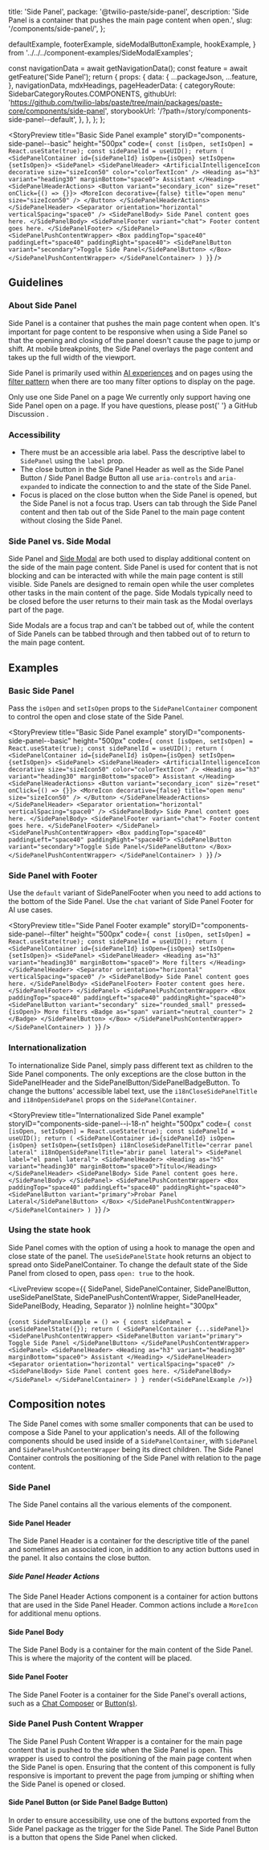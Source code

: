   title: 'Side Panel',
  package: '@twilio-paste/side-panel',
  description:
    'Side Panel is a container that pushes the main page content when open.',
  slug: '/components/side-panel/',
};


  defaultExample,
  footerExample,
  sideModalButtonExample,
  hookExample,
} from '../../../component-examples/SideModalExamples';


  const navigationData = await getNavigationData();
  const feature = await getFeature('Side Panel');
  return {
    props: {
      data: {
        ...packageJson,
        ...feature,
      },
      navigationData,
      mdxHeadings,
      pageHeaderData: {
        categoryRoute: SidebarCategoryRoutes.COMPONENTS,
        githubUrl: 'https://github.com/twilio-labs/paste/tree/main/packages/paste-core/components/side-panel',
        storybookUrl: '/?path=/story/components-side-panel--default',
      },
    },
  };
};

<StoryPreview
  title="Basic Side Panel example"
  storyID="components-side-panel--basic"
  height="500px"
  code={`
  const [isOpen, setIsOpen] = React.useState(true);
  const sidePanelId = useUID();
  return (
    <SidePanelContainer id={sidePanelId} isOpen={isOpen} setIsOpen={setIsOpen}>
      <SidePanel>
        <SidePanelHeader>
          <ArtificialIntelligenceIcon decorative size="sizeIcon50" color="colorTextIcon" />
          <Heading as="h3" variant="heading30" marginBottom="space0">
            Assistant
          </Heading>
          <SidePanelHeaderActions>
            <Button variant="secondary_icon" size="reset" onClick={() => {}}>
              <MoreIcon decorative={false} title="open menu" size="sizeIcon50" />
            </Button>
          </SidePanelHeaderActions>
        </SidePanelHeader>
        <Separator orientation="horizontal" verticalSpacing="space0" />
        <SidePanelBody>
          Side Panel content goes here.
        </SidePanelBody>
        <SidePanelFooter variant="chat">
          Footer content goes here.
        </SidePanelFooter>
      </SidePanel>
      <SidePanelPushContentWrapper>
        <Box paddingTop="space40" paddingLeft="space40" paddingRight="space40">
          <SidePanelButton variant="secondary">Toggle Side Panel</SidePanelButton>
        </Box>
      </SidePanelPushContentWrapper>
    </SidePanelContainer>
  )
}`}
/>

## Guidelines

### About Side Panel

Side Panel is a container that pushes the main page content when open. It's important for page content to be responsive when using a Side Panel so that the opening and closing of the panel doesn't cause the page to jump or shift. At mobile breakpoints, the Side Panel overlays the page content and takes up the full width of the viewport.

Side Panel is primarily used within [AI experiences](/experiences/artificial-intelligence) and on pages using the [filter pattern](/patterns/filter) when there are too many filter options to display on the page.

<Callout variant="warning" marginY="space70">
  <CalloutHeading as="h4">Only use one Side Panel on a page</CalloutHeading>
  <CalloutText>
    We currently only support having one Side Panel open on a page. If you have questions, please post{' '}
    <Anchor href="https://github.com/twilio-labs/paste/discussions" showExternal>
      a GitHub Discussion
    </Anchor>
    .
  </CalloutText>
</Callout>

### Accessibility

- There must be an accessible aria label. Pass the descriptive label to `SidePanel` using the `label` prop.
- The close button in the Side Panel Header as well as the Side Panel Button / Side Panel Badge Button all use `aria-controls` and `aria-expanded` to indicate the connection to and the state of the Side Panel.
- Focus is placed on the close button when the Side Panel is opened, but the Side Panel is not a focus trap. Users can tab through the Side Panel content and then tab out of the Side Panel to the main page content without closing the Side Panel.

### Side Panel vs. Side Modal

Side Panel and [Side Modal](/components/side-modal) are both used to display additional content on the side of the main page content. Side Panel is used for content that is not blocking and can be interacted with while the main page content is still visible. Side Panels are designed to remain open while the user completes other tasks in the main content of the page. Side Modals typically need to be closed before the user returns to their main task as the Modal overlays part of the page.

Side Modals are a focus trap and can't be tabbed out of, while the content of Side Panels can be tabbed through and then tabbed out of to return to the main page content.

## Examples

### Basic Side Panel

Pass the `isOpen` and `setIsOpen` props to the `SidePanelContainer` component to control the open and close state of the Side Panel.

<StoryPreview
  title="Basic Side Panel example"
  storyID="components-side-panel--basic"
  height="500px"
  code={`
  const [isOpen, setIsOpen] = React.useState(true);
  const sidePanelId = useUID();
  return (
    <SidePanelContainer id={sidePanelId} isOpen={isOpen} setIsOpen={setIsOpen}>
      <SidePanel>
        <SidePanelHeader>
          <ArtificialIntelligenceIcon decorative size="sizeIcon50" color="colorTextIcon" />
          <Heading as="h3" variant="heading30" marginBottom="space0">
            Assistant
          </Heading>
          <SidePanelHeaderActions>
            <Button variant="secondary_icon" size="reset" onClick={() => {}}>
              <MoreIcon decorative={false} title="open menu" size="sizeIcon50" />
            </Button>
          </SidePanelHeaderActions>
        </SidePanelHeader>
        <Separator orientation="horizontal" verticalSpacing="space0" />
        <SidePanelBody>
          Side Panel content goes here.
        </SidePanelBody>
        <SidePanelFooter variant="chat">
          Footer content goes here.
        </SidePanelFooter>
      </SidePanel>
      <SidePanelPushContentWrapper>
        <Box paddingTop="space40" paddingLeft="space40" paddingRight="space40">
          <SidePanelButton variant="secondary">Toggle Side Panel</SidePanelButton>
        </Box>
      </SidePanelPushContentWrapper>
    </SidePanelContainer>
  )
}`}
/>

### Side Panel with Footer

Use the `default` variant of SidePanelFooter when you need to add actions to the bottom of the Side Panel. Use the `chat` variant of Side Panel Footer for AI use cases.

<StoryPreview
  title="Side Panel Footer example"
  storyID="components-side-panel--filter"
  height="500px"
  code={`
  const [isOpen, setIsOpen] = React.useState(true);
  const sidePanelId = useUID();
  return (
    <SidePanelContainer id={sidePanelId} isOpen={isOpen} setIsOpen={setIsOpen}>
      <SidePanel>
        <SidePanelHeader>
        <Heading as="h3" variant="heading30" marginBottom="space0">
          More filters
        </Heading>
      </SidePanelHeader>
        <Separator orientation="horizontal" verticalSpacing="space0" />
        <SidePanelBody>
          Side Panel content goes here.
        </SidePanelBody>
        <SidePanelFooter>
          Footer content goes here.
        </SidePanelFooter>
      </SidePanel>
      <SidePanelPushContentWrapper>
        <Box paddingTop="space40" paddingLeft="space40" paddingRight="space40">
          <SidePanelButton variant="secondary" size="rounded_small" pressed={isOpen}>
            More filters
            <Badge as="span" variant="neutral_counter">
              2
            </Badge>
          </SidePanelButton>
        </Box>
      </SidePanelPushContentWrapper>
    </SidePanelContainer>
  )
}`}
/>

### Internationalization

To internationalize Side Panel, simply pass different text as children to the Side Panel components. The only exceptions are the close button in the SidePanelHeader and the SidePanelButton/SidePanelBadgeButton. To change the buttons' accessible label text, use the `i18nCloseSidePanelTitle` and `i18nOpenSidePanel` props on the `SidePanelContainer`.

<StoryPreview
  title="Internationalized Side Panel example"
  storyID="components-side-panel--i-18-n"
  height="500px"
  code={`
  const [isOpen, setIsOpen] = React.useState(true);
  const sidePanelId = useUID();
  return (
    <SidePanelContainer id={sidePanelId} isOpen={isOpen} setIsOpen={setIsOpen} i18nCloseSidePanelTitle="cerrar panel lateral" i18nOpenSidePanelTitle="abrir panel lateral">
      <SidePanel label="el panel lateral">
        <SidePanelHeader>
          <Heading as="h5" variant="heading30" marginBottom="space0">Título</Heading>
        </SidePanelHeader>
        <SidePanelBody>
          Side Panel content goes here.
        </SidePanelBody>
      </SidePanel>
      <SidePanelPushContentWrapper>
        <Box paddingTop="space40" paddingLeft="space40" paddingRight="space40">
          <SidePanelButton variant="primary">Probar Panel Lateral</SidePanelButton>
        </Box>
      </SidePanelPushContentWrapper>
    </SidePanelContainer>
  )
}`}
/>

### Using the state hook

Side Panel comes with the option of using a hook to manage the open and close state of the panel. The `useSidePanelState` hook returns an object to spread onto SidePanelContainer. To change the default state of the Side Panel from closed to open, pass `open: true` to the hook.

<LivePreview
  scope={{
    SidePanel,
    SidePanelContainer,
    SidePanelButton,
    useSidePanelState,
    SidePanelPushContentWrapper,
    SidePanelHeader,
    SidePanelBody,
    Heading,
    Separator
  }}
  noInline
  height="300px"
>
  {`const SidePanelExample = () => {
    const sidePanel = useSidePanelState({});
    return (
      <SidePanelContainer {...sidePanel}>
        <SidePanelPushContentWrapper>
          <SidePanelButton variant="primary">
            Toggle Side Panel
          </SidePanelButton>
        </SidePanelPushContentWrapper>
        <SidePanel>
          <SidePanelHeader>
            <Heading as="h3" variant="heading30" marginBottom="space0">
              Assistant
            </Heading>
          </SidePanelHeader>
          <Separator orientation="horizontal" verticalSpacing="space0" />
          <SidePanelBody>
            Side Panel content goes here.
          </SidePanelBody>
        </SidePanel>
      </SidePanelContainer>
    )
  }
  render(<SidePanelExample />)`}
</LivePreview>

## Composition notes

The Side Panel comes with some smaller components that can be used to compose a Side Panel to your application's needs. All of the following components should be used inside of a `SidePanelContainer`, with `SidePanel` and `SidePanelPushContentWrapper` being its direct children. The Side Panel Container controls the positioning of the Side Panel with relation to the page content.

### Side Panel

The Side Panel contains all the various elements of the component.

#### Side Panel Header

The Side Panel Header is a container for the descriptive title of the panel and sometimes an associated icon, in addition to any action buttons used in the panel. It also contains the close button.

##### Side Panel Header Actions

The Side Panel Header Actions component is a container for action buttons that are used in the Side Panel Header. Common actions include a `MoreIcon` for additional menu options.

#### Side Panel Body

The Side Panel Body is a container for the main content of the Side Panel. This is where the majority of the content will be placed.

#### Side Panel Footer

The Side Panel Footer is a container for the Side Panel's overall actions, such as a [Chat Composer](/components/chat-composer) or [Button(s)](/components/button).

### Side Panel Push Content Wrapper

The Side Panel Push Content Wrapper is a container for the main page content that is pushed to the side when the Side Panel is open. This wrapper is used to control the positioning of the main page content when the Side Panel is open. Ensuring that the content of this component is fully responsive is important to prevent the page from jumping or shifting when the Side Panel is opened or closed.

#### Side Panel Button (or Side Panel Badge Button)

In order to ensure accessibility, use one of the buttons exported from the Side Panel package as the trigger for the Side Panel. The Side Panel Button is a button that opens the Side Panel when clicked.
